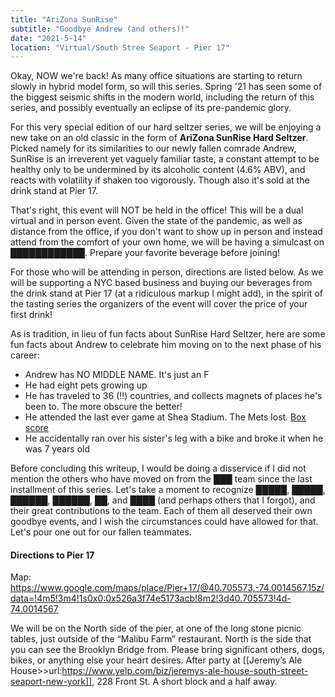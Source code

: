 ```yaml
---
title: "AriZona SunRise"
subtitle: "Goodbye Andrew (and others)!"
date: "2021-5-14"
location: "Virtual/South Stree Seaport - Pier 17"
---
```


Okay, NOW we're back! As many office situations are starting to return slowly in hybrid model form, so will this series. Spring '21 has seen some of the biggest seismic shifts in the modern world, including the return of this series, and possibly eventually an eclipse of its pre-pandemic glory.

For this very special edition of our hard seltzer series, we will be enjoying a new take on an old classic in the form of **AriZona SunRise Hard Seltzer**. Picked namely for its similarities to our newly fallen comrade Andrew, SunRise is an irreverent yet vaguely familiar taste, a constant attempt to be healthy only to be undermined by its alcoholic content (4.6% ABV), and reacts with volatility if shaken too vigorously. Though also it's sold at the drink stand at Pier 17.

That's right, this event will NOT be held in the office! This will be a dual virtual and in person event. Given the state of the pandemic, as well as distance from the office, if you don't want to show up in person and instead attend from the comfort of your own home, we will be having a simulcast on **████████████**. Prepare your favorite beverage before joining!

For those who will be attending in person, directions are listed below. As we will be supporting a NYC based business and buying our beverages from the drink stand at Pier 17 (at a ridiculous markup I might add), in the spirit of the tasting series the organizers of the event will cover the price of your first drink!

As is tradition, in lieu of fun facts about SunRise Hard Seltzer, here are some fun facts about Andrew to celebrate him moving on to the next phase of his career:

* Andrew has NO MIDDLE NAME. It's just an F
* He had eight pets growing up
* He has traveled to 36 (!!) countries, and collects magnets of places he's been to. The more obscure the better!
* He attended the last ever game at Shea Stadium. The Mets lost. <a href="https://www.baseball-reference.com/boxes/NYN/NYN200809280.shtml" target="_blank" rel="noreferrer">Box score</a>
* He accidentally ran over his sister's leg with a bike and broke it when he was 7 years old

Before concluding this writeup, I would be doing a disservice if I did not mention the others who have moved on from the ███ team since the last installment of this series. Let's take a moment to recognize █████, █████, ██████, ██████, ██, and ████ (and perhaps others that I forgot), and their great contributions to the team. Each of them all deserved their own goodbye events, and I wish the circumstances could have allowed for that. Let's pour one out for our fallen teammates.

#### Directions to Pier 17

Map: <a href="https://www.google.com/maps/place/Pier+17/@40.705573,-74.0014567,15z/data=!4m5!3m4!1s0x0:0x526a3f74e5173acb!8m2!3d40.705573!4d-74.0014567" target="_blank" rel="noreferrer">https://www.google.com/maps/place/Pier+17/@40.705573,-74.0014567,15z/data=!4m5!3m4!1s0x0:0x526a3f74e5173acb!8m2!3d40.705573!4d-74.0014567</a>

We will be on the North side of the pier, at one of the long stone picnic tables, just outside of the “Malibu Farm” restaurant. North is the side that you can see the Brooklyn Bridge from. Please bring significant others, dogs, bikes, or anything else your heart desires. After party at [[Jeremy’s Ale House>>url:https://www.yelp.com/biz/jeremys-ale-house-south-street-seaport-new-york]], 228 Front St. A short block and a half away.
